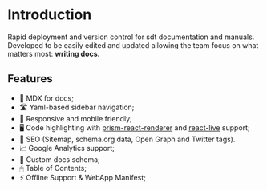 # Introduction

Rapid deployment and version control for sdt documentation and manuals. Developed to be easily edited and updated allowing the team focus on what matters most: **writing docs.**

## Features

- 📝 MDX for docs;
- 🛣 Yaml-based sidebar navigation;
- 📱 Responsive and mobile friendly;
- 🖥 Code highlighting with [prism-react-renderer](https://github.com/FormidableLabs/prism-react-renderer) and [react-live](https://github.com/FormidableLabs/react-live) support;
- 🥇 SEO (Sitemap, schema.org data, Open Graph and Twitter tags).
- 📈 Google Analytics support;
- 📄 Custom docs schema;
- 🖱 Table of Contents;
- ⚡️ Offline Support & WebApp Manifest;

<br />
